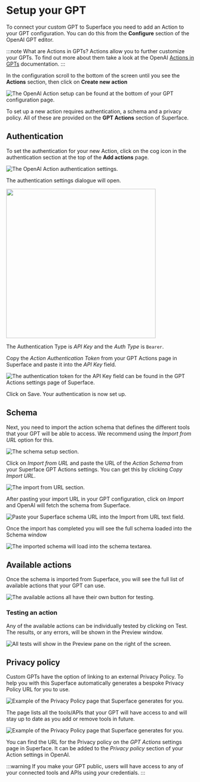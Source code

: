 
# Setup your GPT

To connect your custom GPT to Superface you need to add an Action to your GPT configuration. You can do this from the **Configure** section of the OpenAI GPT editor.

:::note What are Actions in GPTs?
Actions allow you to further customize your GPTs. To find out more about them take a look at the OpenAI [Actions in GPTs](https://platform.openai.com/docs/actions) documentation.
:::

In the configuration scroll to the bottom of the screen until you see the **Actions** section, then click on **Create new action**

![The OpenAI Action setup can be found at the bottom of your GPT configuration page.](/img/gpts/openai-actions-button.png)

To set up a new action requires authentication, a schema and a privacy policy. All of these are provided on the **GPT Actions** section of Superface.

## Authentication

To set the authentication for your new Action, click on the cog icon in the authentication section at the top of the **Add actions** page.

![The OpenAI Action authentication settings.](/img/gpts/authentication.png)

The authentication settings dialogue will open.

<img src={AuthenticationPopUp} width="400" />

The Authentication Type is _API Key_ and the _Auth Type_ is `Bearer`.

Copy the _Action Authentication Token_ from your GPT Actions page in Superface and paste it into the _API Key_ field.

![The authentication token for the API Key field can be found in the GPT Actions settings page of Superface.](/img/gpts/action-auth.png)

Click on Save. Your authentication is now set up.

## Schema

Next, you need to import the action schema that defines the different tools that your GPT will be able to access. We recommend using the _Import from URL_ option for this.

![The schema setup section.](/img/gpts/schema.png)

Click on _Import from URL_ and paste the URL of the _Action Schema_ from your Superface GPT Actions settings. You can get this by clicking _Copy Import URL_.

![The import from URL section.](/img/gpts/action-schema.png)

After pasting your import URL in your GPT configuration, click on _Import_ and OpenAI will fetch the schema from Superface.

![Paste your Superface schema URL into the Import from URL text field.](/img/gpts/schema-paste.png)

Once the import has completed you will see the full schema loaded into the Schema window

![The imported schema will load into the schema textarea.](/img/gpts/imported-schema.png)

## Available actions

Once the schema is imported from Superface, you will see the full list of available actions that your GPT can use.

![The available actions all have their own button for testing.](/img/gpts/available-actions.png)

### Testing an action

Any of the available actions can be individually tested by clicking on Test. The results, or any errors, will be shown in the Preview window.

![All tests will show in the Preview pane on the right of the screen.](/img/gpts/test-preview.png)

## Privacy policy

Custom GPTs have the option of linking to an external Privacy Policy. To help you with this Superface automatically generates a bespoke Privacy Policy URL for you to use.

![Example of the Privacy Policy page that Superface generates for you.](/img/gpts/privacy-url.png)

The page lists all the tools/APIs that your GPT will have access to and will stay up to date as you add or remove tools in future.

![Example of the Privacy Policy page that Superface generates for you.](/img/gpts/privacy-policy.png)

You can find the URL for the Privacy policy on the _GPT Actions_ settings page in Superface. It can be added to the _Privacy policy_ section of your Action settings in OpenAI.

:::warning
If you make your GPT public, users will have access to any of your connected tools and APIs using _your_ credentials.
:::
